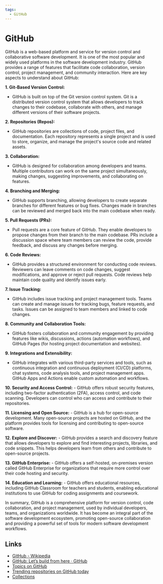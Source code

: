```yaml
---
tags:
  - GitHub
---
```


# GitHub

GitHub is a web-based platform and service for version control and collaborative software development. It is one of the most popular and widely used platforms in the software development industry. GitHub provides a range of features that facilitate code collaboration, version control, project management, and community interaction. Here are key aspects to understand about GitHub:

**1. Git-Based Version Control:**

- GitHub is built on top of the Git version control system. Git is a distributed version control system that allows developers to track changes to their codebase, collaborate with others, and manage different versions of their software projects.

**2. Repositories (Repos):**

- GitHub repositories are collections of code, project files, and documentation. Each repository represents a single project and is used to store, organize, and manage the project's source code and related assets.

**3. Collaboration:**

- GitHub is designed for collaboration among developers and teams. Multiple contributors can work on the same project simultaneously, making changes, suggesting improvements, and collaborating on features.

**4. Branching and Merging:**

- GitHub supports branching, allowing developers to create separate branches for different features or bug fixes. Changes made in branches can be reviewed and merged back into the main codebase when ready.

**5. Pull Requests (PRs):**

- Pull requests are a core feature of GitHub. They enable developers to propose changes from their branch to the main codebase. PRs include a discussion space where team members can review the code, provide feedback, and discuss any changes before merging.

**6. Code Reviews:**

- GitHub provides a structured environment for conducting code reviews. Reviewers can leave comments on code changes, suggest modifications, and approve or reject pull requests. Code reviews help maintain code quality and identify issues early.

**7. Issue Tracking:**

- GitHub includes issue tracking and project management tools. Teams can create and manage issues for tracking bugs, feature requests, and tasks. Issues can be assigned to team members and linked to code changes.

**8. Community and Collaboration Tools:**

- GitHub fosters collaboration and community engagement by providing features like wikis, discussions, actions (automation workflows), and GitHub Pages (for hosting project documentation and websites).

**9. Integrations and Extensibility:**

- GitHub integrates with various third-party services and tools, such as continuous integration and continuous deployment (CI/CD) platforms, chat systems, code analysis tools, and project management apps. GitHub Apps and Actions enable custom automation and workflows.

**10. Security and Access Control:** - GitHub offers robust security features, including two-factor authentication (2FA), access control, and code scanning. Developers can control who can access and contribute to their repositories.

**11. Licensing and Open Source:** - GitHub is a hub for open-source development. Many open-source projects are hosted on GitHub, and the platform provides tools for licensing and contributing to open-source software.

**12. Explore and Discover:** - GitHub provides a search and discovery feature that allows developers to explore and find interesting projects, libraries, and code snippets. This helps developers learn from others and contribute to open-source projects.

**13. GitHub Enterprise:** - GitHub offers a self-hosted, on-premises version called GitHub Enterprise for organizations that require more control over their code hosting and security.

**14. Education and Learning:** - GitHub offers educational resources, including GitHub Classroom for teachers and students, enabling educational institutions to use GitHub for coding assignments and coursework.

In summary, GitHub is a comprehensive platform for version control, code collaboration, and project management, used by individual developers, teams, and organizations worldwide. It has become an integral part of the software development ecosystem, promoting open-source collaboration and providing a powerful set of tools for modern software development workflows.

## Links

- [GitHub - Wikipedia](https://en.wikipedia.org/wiki/GitHub)
- [GitHub: Let’s build from here · GitHub](https://github.com/)
- [Topics on GitHub](https://github.com/topics)
- [Trending repositories on GitHub today](https://github.com/trending)
- [Collections](https://github.com/collections)
